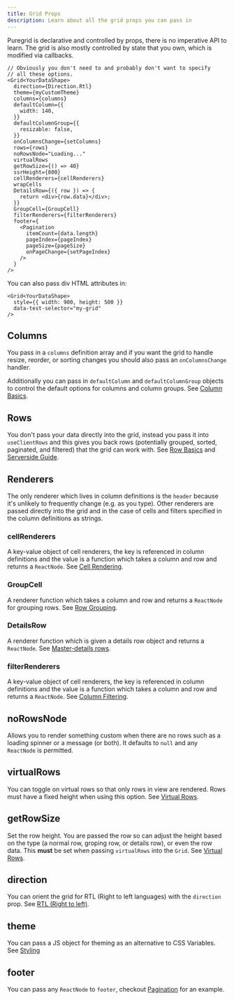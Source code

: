 ```yaml
---
title: Grid Props
description: Learn about all the grid props you can pass in
---
```



Puregrid is declarative and controlled by props, there is no imperative API to learn. The grid is also mostly controlled by state that you own, which is modified via callbacks.

```tsx:title=A+quick+peak+at+all+available+Grid+props
// Obviously you don't need to and probably don't want to specify
// all these options.
<Grid<YourDataShape>
  direction={Direction.Rtl}
  theme={myCustomTheme}
  columns={columns}
  defaultColumn={{
    width: 140,
  }}
  defaultColumnGroup={{
    resizable: false,
  }}
  onColumnsChange={setColumns}
  rows={rows}
  noRowsNode="Loading..."
  virtualRows
  getRowSize={() => 40}
  ssrHeight={800}
  cellRenderers={cellRenderers}
  wrapCells
  DetailsRow={({ row }) => {
    return <div>{row.data}</div>;
  }}
  GroupCell={GroupCell}
  filterRenderers={filterRenderers}
  footer={
    <Pagination
      itemCount={data.length}
      pageIndex={pageIndex}
      pageSize={pageSize}
      onPageChange={setPageIndex}
    />
  }
/>
```

You can also pass div HTML attributes in:

```tsx:title=Grid+HTML+attributes
<Grid<YourDataShape>
  style={{ width: 900, height: 500 }}
  data-test-selector="my-grid"
/>
```

## Columns

You pass in a `columns` definition array and if you want the grid to handle resize, reorder, or sorting changes you should also pass an `onColumnsChange` handler.

Additionally you can pass in `defaultColumn` and `defaultColumnGroup` objects to control the default options for columns and column groups. See [Column Basics](/columns/column-basics).

## Rows

You don't pass your data directly into the grid, instead you pass it into `useClientRows` and this gives you back rows (potentially grouped, sorted, paginated, and filtered) that the grid can work with. See [Row Basics](/rows/row-basics) and [Serverside Guide](/rows/serverside-rows).

## Renderers

The only renderer which lives in column definitions is the `header` because it's unlikely to frequently change (e.g. as you type). Other renderers are passed directly into the grid and in the case of cells and filters specified in the column definitions as strings.

### cellRenderers

A key-value object of cell renderers, the key is referenced in column definitions and the value is a function which takes a column and row and returns a `ReactNode`. See [Cell Rendering](/cells/cell-rendering).

### GroupCell

A renderer function which takes a column and row and returns a `ReactNode` for grouping rows. See [Row Grouping](/rows/row-grouping).

### DetailsRow

A renderer function which is given a details row object and returns a `ReactNode`. See [Master-details rows](/rows/master-details-rows).

### filterRenderers

A key-value object of cell renderers, the key is referenced in column definitions and the value is a function which takes a column and row and returns a `ReactNode`. See [Column Filtering](/columns/column-filtering).

## noRowsNode

Allows you to render something custom when there are no rows such as a loading spinner or a message (or both). It defaults to `null` and any `ReactNode` is permitted.

<Showcase fileName="NoRows.tsx">
  <NoRows />
</Showcase>

## virtualRows

You can toggle on virtual rows so that only rows in view are rendered. Rows must have a fixed height when using this option. See [Virtual Rows](/rows/virtual-rows).

## getRowSize

Set the row height. You are passed the row so can adjust the height based on the type (a normal row, groping row, or details row), or even the row data. This **must** be set when passing `virtualRows` into the `Grid`. See [Virtual Rows](rows/virtual-rows).

## direction

You can orient the grid for RTL (Right to left languages) with the `direction` prop. See [RTL (Right to left)](/rtl).

## theme

You can pass a JS object for theming as an alternative to CSS Variables. See [Styling](/styling)

## footer

You can pass any `ReactNode` to `footer`, checkout [Pagination](/rows/pagination) for an example.
